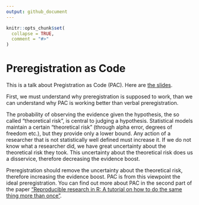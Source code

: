 ```yaml
---
output: github_document
---
```


<!-- README.md is generated from README.Rmd. Please edit that file -->

```r
knitr::opts_chunk$set(
  collapse = TRUE,
  comment = "#>"
)
```

# Preregistration as Code

<!-- badges: start -->
<!-- badges: end -->

This is a talk about Pregistration as Code (PAC).
Here are [the slides](https://github.com/aaronpeikert/pac-talk/files/7719895/Tools.for.Testing.Theories.pdf).

First, we must understand why preregistration is supposed to work, than we can understand why PAC is working better than verbal preregistration.

The probability of observing the evidence given the hypothesis, the so called "theoretical risk", is central to judging a hypothesis.
Statistical models maintain a certain "theoretical risk" (through alpha error, degrees of freedom etc.), but they provide only a lower bound.
Any action of a researcher that is not statistically well defined must increase it.
If we do not know what a researcher did, we have great uncertainty about the theoretical risk they took.
This uncertainty about the theoretical risk does us a disservice, therefore decreasing the evidence boost.

Preregistration should remove the uncertainty about the theoretical risk, therefore increasing the evidence boost.
PAC is from this viewpoint the ideal preregistration. You can find out more about PAC in the second part of the paper ["Reproducible research in R: A tutorial on how to do the same thing more than once"](https://www.mdpi.com/2624-8611/3/4/53).
